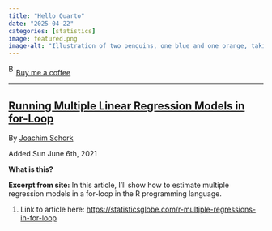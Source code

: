 ```yaml
---
title: "Hello Quarto"
date: "2025-04-22"
categories: [statistics]
image: featured.png
image-alt: "Illustration of two penguins, one blue and one orange, taking a selfie with a selfie stick. The moon in the background looks like the Quarto logo."
---
```



<link href="https://fonts.googleapis.com/css?family=Cookie" rel="stylesheet"><a class="bmc-button" target="_blank" href="https://www.buymeacoffee.com/JoscelinRocha">![Buy me a coffee](https://cdn.buymeacoffee.com/buttons/bmc-new-btn-logo.svg){alt="Buy me a coffee" width="15" height="21"}Buy me a coffee</a>

------------------------------------------------------------------------


## [Running Multiple Linear Regression Models in for-Loop](https://statisticsglobe.com/r-multiple-regressions-in-for-loop)

By [Joachim Schork](https://statisticsglobe.com/r-multiple-regressions-in-for-loop)

Added Sun June 6th, 2021

**What is this?**

**Excerpt from site:** In this article, I'll show how to estimate multiple regression models in a for-loop in the R programming language.

1.  Link to article here: <https://statisticsglobe.com/r-multiple-regressions-in-for-loop>